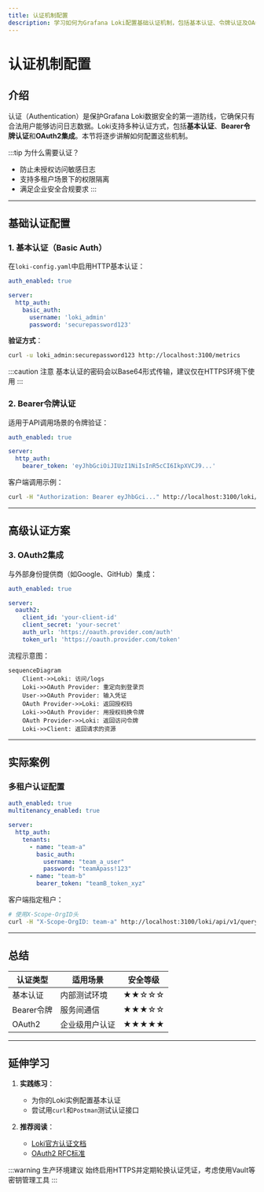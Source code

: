 ```yaml
---
title: 认证机制配置
description: 学习如何为Grafana Loki配置基础认证机制，包括基本认证、令牌认证及OAuth2集成
---
```


# 认证机制配置

## 介绍

认证（Authentication）是保护Grafana Loki数据安全的第一道防线，它确保只有合法用户能够访问日志数据。Loki支持多种认证方式，包括**基本认证**、**Bearer令牌认证**和**OAuth2集成**。本节将逐步讲解如何配置这些机制。

:::tip 为什么需要认证？
- 防止未授权访问敏感日志
- 支持多租户场景下的权限隔离
- 满足企业安全合规要求
:::

---

## 基础认证配置

### 1. 基本认证（Basic Auth）

在`loki-config.yaml`中启用HTTP基本认证：

```yaml
auth_enabled: true

server:
  http_auth:
    basic_auth:
      username: 'loki_admin'
      password: 'securepassword123'
```

**验证方式**：
```bash
curl -u loki_admin:securepassword123 http://localhost:3100/metrics
```

:::caution 注意
基本认证的密码会以Base64形式传输，建议仅在HTTPS环境下使用
:::

### 2. Bearer令牌认证

适用于API调用场景的令牌验证：

```yaml
auth_enabled: true

server:
  http_auth:
    bearer_token: 'eyJhbGciOiJIUzI1NiIsInR5cCI6IkpXVCJ9...'
```

客户端调用示例：
```bash
curl -H "Authorization: Bearer eyJhbGci..." http://localhost:3100/loki/api/v1/query
```

---

## 高级认证方案

### 3. OAuth2集成

与外部身份提供商（如Google、GitHub）集成：

```yaml
auth_enabled: true

server:
  oauth2:
    client_id: 'your-client-id'
    client_secret: 'your-secret'
    auth_url: 'https://oauth.provider.com/auth'
    token_url: 'https://oauth.provider.com/token'
```

流程示意图：
```mermaid
sequenceDiagram
    Client->>Loki: 访问/logs
    Loki->>OAuth Provider: 重定向到登录页
    User->>OAuth Provider: 输入凭证
    OAuth Provider->>Loki: 返回授权码
    Loki->>OAuth Provider: 用授权码换令牌
    OAuth Provider->>Loki: 返回访问令牌
    Loki->>Client: 返回请求的资源
```

---

## 实际案例

### 多租户认证配置

```yaml
auth_enabled: true
multitenancy_enabled: true

server:
  http_auth:
    tenants:
      - name: "team-a"
        basic_auth:
          username: "team_a_user"
          password: "teamApass!123"
      - name: "team-b"
        bearer_token: "teamB_token_xyz"
```

客户端指定租户：
```bash
# 使用X-Scope-OrgID头
curl -H "X-Scope-OrgID: team-a" http://localhost:3100/loki/api/v1/query
```

---

## 总结

| 认证类型       | 适用场景                  | 安全等级 |
|----------------|--------------------------|----------|
| 基本认证       | 内部测试环境             | ★★☆☆☆    |
| Bearer令牌     | 服务间通信               | ★★★☆☆    |
| OAuth2         | 企业级用户认证           | ★★★★★    |

---

## 延伸学习

1. **实践练习**：
   - 为你的Loki实例配置基本认证
   - 尝试用`curl`和`Postman`测试认证接口

2. **推荐阅读**：
   - [Loki官方认证文档](https://grafana.com/docs/loki/latest/operations/authentication/)
   - [OAuth2 RFC标准](https://tools.ietf.org/html/rfc6749)

:::warning 生产环境建议
始终启用HTTPS并定期轮换认证凭证，考虑使用Vault等密钥管理工具
:::